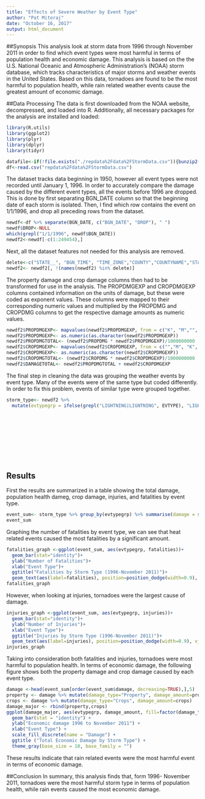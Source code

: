 ```yaml
---
title: "Effects of Severe Weather by Event Type"
author: "Pat Mitoraj"
date: "October 16, 2017"
output: html_document
---
```

##Synopsis
This analysis look at storm data from 1996 through November 2011 in order to find which event types were most harmful in terms of population health and economic damage. This analysis is based on the the U.S. National Oceanic and Atmospheric Administration's (NOAA) storm database, which tracks characteristics of major storms and weather events in the United States. Based on this data, tornadoes are found to be the most harmful to population health, while rain related weather events cause the greatest amount of economic damage.

##Data Processing
The data is first downloaded from the NOAA website, decompressed, and loaded into R. Additionally, all necessary packages for the analysis are installed and loaded:
```r
library(R.utils)
library(ggplot2)
library(plyr)
library(dplyr)
library(tidyr)
```
```r
datafile<-if(!file.exists("./repdata%2Fdata%2FStormData.csv")){bunzip2("repdata%2Fdata%2FStormData.csv.bz2",remove=FALSE)}
df<-read.csv("repdata%2Fdata%2FStormData.csv")
```
The dataset tracks data beginning in 1950, however all event types were not recorded until January 1, 1996. In order to accurately compare the damage caused by the different event types, all the events before 1996 are dropped. This is done by first separating BGN_DATE column so that the beginning date of each storm is isolated. Then, I find which row contains the event on 1/1/1996, and drop all preceding rows from the dataset.
```r
newdf<-df %>% separate(BGN_DATE, c("BGN_DATE", "DROP"), " ")
newdf$DROP<-NULL
which(grepl("1/1/1996", newdf$BGN_DATE))
newdf2<-newdf[-c(1:249454),]
```
Next, all the dataset features not needed for this analysis are removed.
``` r
delete<-c("STATE__", "BGN_TIME", "TIME_ZONE","COUNTY","COUNTYNAME","STATE","END_DATE","END_TIME","COUNTY_END","COUNTYENDN","WFO","STATEOFFIC","ZONENAMES","LATITUDE","LONGITUDE","LATITUDE_E","LONGITUDE_","REMARKS")
newdf2<- newdf2[, !(names(newdf2) %in% delete)] 
```
The property damage and crop damage columns then had to be transformed for use in the analysis. The PROPDMGEXP and CROPDMGEXP columns contained information on the units of damage, but these were coded as exponent values. These columns were mapped to their corresponding numeric values and multiplied by the PROPDMG and CROPDMG columns to get the respective damage amounts as numeric values.
```r
newdf2$PROPDMGEXP<- mapvalues(newdf2$PROPDMGEXP, from = c("K", "M","", "B", "m", "+", "0", "5", "6", "?", "4", "2", "3", "h", "7", "H", "-", "1", "8"), to = c(10^3, 10^6, 1, 10^9, 10^6, 0,1,10^5, 10^6, 0, 10^4, 10^2, 10^3, 10^2, 10^7, 10^2, 0, 10, 10^8))
newdf2$PROPDMGEXP<- as.numeric(as.character(newdf2$PROPDMGEXP))
newdf2$PROPDMGTOTAL<- (newdf2$PROPDMG * newdf2$PROPDMGEXP)/1000000000
newdf2$CROPDMGEXP<- mapvalues(newdf2$CROPDMGEXP, from = c("","M", "K", "m", "B", "?", "0", "k","2"), to = c(1,10^6, 10^3, 10^6, 10^9, 0, 1, 10^3, 10^2))
newdf2$CROPDMGEXP<- as.numeric(as.character(newdf2$CROPDMGEXP))
newdf2$CROPDMGTOTAL<- (newdf2$CROPDMG * newdf2$CROPDMGEXP)/1000000000
newdf2$DAMAGETOTAL<- newdf2$PROPDMGTOTAL + newdf2$CROPDMGEXP
```
The final step in cleaning the data was grouping the weather events by event type. Many of the events were of the same type but coded differently. In order to fix this problem, events of similar type were grouped together.
```r
storm_type<- newdf2 %>%
  mutate(evtypegrp = ifelse(grepl("LIGHTNING|LIGNTNING", EVTYPE), "LIGHTNING", ifelse(grepl("HAIL", EVTYPE), "HAIL", ifelse(grepl("RAIN|FLOOD|WET|FLD", EVTYPE), "RAIN", ifelse(grepl("SNOW|WINTER|WINTRY|BLIZZARD|SLEET|COLD|ICE|FREEZE|AVALANCHE|ICY", EVTYPE), "WINTER",
                                                                                                                                                                      ifelse(grepl("TORNADO|FUNNEL", EVTYPE), "TORNADO",
                                                                                                                                                                                       ifelse(grepl("WIND|HURRICANE", EVTYPE), "WINDS",
                                                                                                                                                                                              ifelse(grepl("STORM|THUNDER|TSTM|TROPICAL +STORM", EVTYPE), "STORM",
                                                                                                                                                                                                     ifelse(grepl("FIRE", EVTYPE), "FIRE",
                                                                                                                                                                                                            ifelse(grepl("FOG|VISIBILITY|DARK|DUST", EVTYPE), "FOG",
                                                                                                                                                                                                                   ifelse(grepl("WAVE|SURF|SURGE|TIDE|TSUNAMI|CURRENT|SWELL", EVTYPE), "WAVE",
                                                                                                                                                                                                                          ifelse(grepl("HEAT|HIGH +TEMP|RECORD +TEMP|WARM|DRY", EVTYPE), "HEAT",
                                                                                                                                                                                                                                 ifelse(grepl("VOLCAN", EVTYPE), "VOLCANO",
                                                                                                                                                                                                                                        ifelse(grepl("DROUGHT", EVTYPE), "DROUGHT","OTHER"))))))))))))))
```
## Results
First the results are summarized in a table showing the total damage, population health dameg, crop damage, injuries, and fatalities by event type.
```r
event_sum<- storm_type %>% group_by(evtypegrp) %>% summarise(damage = sum(DAMAGETOTAL), property= sum(PROPDMGTOTAL), crops = sum(CROPDMGTOTAL), fatalities = sum(FATALITIES), injuries = sum(INJURIES))
event_sum
```

Graphing the number of fatalities by event type, we can see that heat related events caused the most fatalities by a significant amount.
```r
fatalities_graph <-ggplot(event_sum, aes(evtypegrp, fatalities))+
  geom_bar(stat="identity")+
  ylab("Number of Fatalities")+
  xlab("Event Type")+
  ggtitle("Fatalities by Storm Type (1996-November 2011)")+
  geom_text(aes(label=fatalities), position=position_dodge(width=0.9), vjust=-0.25)
fatalities_graph
```

However, when looking at injuries, tornadoes were the largest cause of damage.
```r
injuries_graph <-ggplot(event_sum, aes(evtypegrp, injuries))+
  geom_bar(stat="identity")+
  ylab("Number of Injuries")+
  xlab("Event Type")+
  ggtitle("Injuries by Storm Type (1996-November 2011)")+
  geom_text(aes(label=injuries), position=position_dodge(width=0.9), vjust=-0.25)
injuries_graph
```

Taking into consideration both fatalities and injuries, tornadoes were most harmful to population health. In terms of economic damage, the following figure shows both the property damage and crop damage caused by each event type.
```r
damage <-head(event_sum[order(event_sum$damage, decreasing=TRUE),],5)
property <- damage %>% mutate(damage_type="Property", damage_amount=property)
crops <- damage %>% mutate(damage_type="Crops", damage_amount=crops)
damage_major <- rbind(property,crops)
ggplot(damage_major, aes(evtypegrp, damage_amount, fill=factor(damage_type))) +
  geom_bar(stat = "identity") + 
  ylab("Economic damage 1996 to November 2011") +
  xlab("Event Type") +
  scale_fill_discrete(name = "Damage") +
  ggtitle ("Total Economic Damage by Storm Type") +
  theme_gray(base_size = 10, base_family = "")
```

These results indicate that rain related events were the most harmful event in terms of economic damage.

##Conclusion
In summary, this analysis finds that, form 1996- November 2011, tornadoes were the most harmful storm type in terms of population health, while rain events caused the most economic damage.